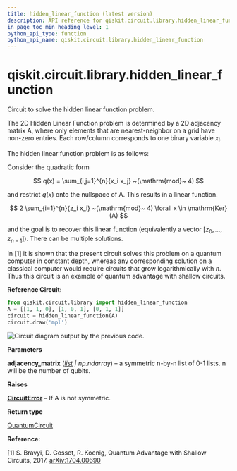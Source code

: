 ```yaml
---
title: hidden_linear_function (latest version)
description: API reference for qiskit.circuit.library.hidden_linear_function in the latest version of qiskit
in_page_toc_min_heading_level: 1
python_api_type: function
python_api_name: qiskit.circuit.library.hidden_linear_function
---
```


<span id="qiskit-circuit-library-hidden-linear-function" />

# qiskit.circuit.library.hidden\_linear\_function

<Function id="qiskit.circuit.library.hidden_linear_function" isDedicatedPage={true} github="https://github.com/Qiskit/qiskit/tree/stable/2.1/qiskit/circuit/library/hidden_linear_function.py#L92-L163" signature="qiskit.circuit.library.hidden_linear_function(adjacency_matrix)">
  Circuit to solve the hidden linear function problem.

  The 2D Hidden Linear Function problem is determined by a 2D adjacency matrix A, where only elements that are nearest-neighbor on a grid have non-zero entries. Each row/column corresponds to one binary variable $x_i$.

  The hidden linear function problem is as follows:

  Consider the quadratic form

$$
q(x) = \sum_{i,j=1}^{n}{x_i x_j} ~(\mathrm{mod}~ 4)
$$

  and restrict $q(x)$ onto the nullspace of A. This results in a linear function.

$$
2 \sum_{i=1}^{n}{z_i x_i} ~(\mathrm{mod}~ 4)  \forall  x \in \mathrm{Ker}(A)
$$

  and the goal is to recover this linear function (equivalently a vector $[z_0, ..., z_{n-1}]$). There can be multiple solutions.

  In \[1] it is shown that the present circuit solves this problem on a quantum computer in constant depth, whereas any corresponding solution on a classical computer would require circuits that grow logarithmically with $n$. Thus this circuit is an example of quantum advantage with shallow circuits.

  **Reference Circuit:**

  ```python
  from qiskit.circuit.library import hidden_linear_function
  A = [[1, 1, 0], [1, 0, 1], [0, 1, 1]]
  circuit = hidden_linear_function(A)
  circuit.draw('mpl')
  ```

  ![Circuit diagram output by the previous code.](/docs/images/api/qiskit/qiskit-circuit-library-hidden_linear_function-1.avif)

  **Parameters**

  **adjacency\_matrix** ([*list*](https://docs.python.org/3/library/stdtypes.html#list "(in Python v3.13)") *| np.ndarray*) – a symmetric n-by-n list of 0-1 lists. n will be the number of qubits.

  **Raises**

  [**CircuitError**](circuit#qiskit.circuit.CircuitError "qiskit.circuit.CircuitError") – If A is not symmetric.

  **Return type**

  [QuantumCircuit](qiskit.circuit.QuantumCircuit "qiskit.circuit.QuantumCircuit")

  **Reference:**

  \[1] S. Bravyi, D. Gosset, R. Koenig, Quantum Advantage with Shallow Circuits, 2017. [arXiv:1704.00690](https://arxiv.org/abs/1704.00690)
</Function>

